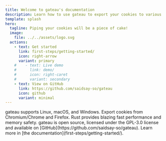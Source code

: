 ```yaml
---
title: Welcome to gateau's documentation
description: Learn how to use gateau to export your cookies to various formats.
template: splash
hero:
  tagline: Piping your cookies will be a piece of cake!
  image:
    file: ../../assets/logo.svg
  actions:
    - text: Get started
      link: first-steps/getting-started/
      icon: right-arrow
      variant: primary
    #    - text: Live demo
    #      link: demo/
    #      icon: right-caret
    #      variant: secondary
    - text: View on GitHub
      link: https://github.com/saidsay-so/gateau
      icon: github
      variant: minimal
---
```



<CardGrid stagger>
  <Card title="Cross-platform" icon="linux">
    gateau supports Linux, macOS, and Windows.
  </Card>
  <Card title="Browser support" icon="seti:firefox">
    Export cookies from Chromium/Chrome and Firefox.
  </Card>
  <Card title="Powered by Rust" icon="seti:rust">
    Rust provides blazing fast performance and memory safety.
  </Card>
  <Card title="Open source" icon="seti:github">
    gateau is open source, licensed under the GPL-3.0 license 
    and available on [GitHub](https://github.com/saidsay-so/gateau).
  </Card>
  <Card title="Read the docs" icon="open-book">
    Learn more in [the documentation](first-steps/getting-started/).
  </Card>
</CardGrid>
